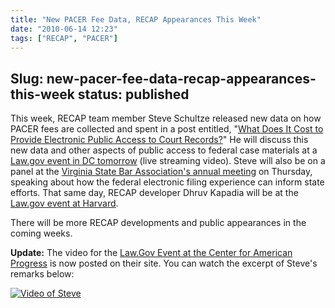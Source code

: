 ```yaml
---
title: "New PACER Fee Data, RECAP Appearances This Week"
date: "2010-06-14 12:23"
tags: ["RECAP", "PACER"]
---
```

Slug: new-pacer-fee-data-recap-appearances-this-week
status: published
---

This week, RECAP team member Steve Schultze released new data on how
PACER fees are collected and spent in a post entitled, "[What Does It
Cost to Provide Electronic Public Access to Court
Records?](http://managingmiracles.blogspot.com/2010/05/what-is-electronic-public-access-to.html)"
He will discuss this new data and other aspects of public access to
federal case materials at a [Law.gov event in DC
tomorrow](http://www.americanprogress.org/events/2010/06/lawgov.html)
(live streaming video). Steve will also be on a panel at the [Virginia
State Bar Association's annual
meeting](http://www.vsb.org/special-events/annual-meeting/index.php) on
Thursday, speaking about how the federal electronic filing experience
can inform state efforts. That same day, RECAP developer Dhruv Kapadia
will be at the [Law.gov event at
Harvard](https://cyber.law.harvard.edu/events/2010/06/lawdotgov).

There will be more RECAP developments and public appearances in the
coming weeks.

**Update:** The video for the [Law.Gov Event at the Center for American
Progress](http://www.americanprogress.org/events/2010/06/lawgov.html) is
now posted on their site. You can watch the excerpt of Steve's remarks
below:

[![Video of Steve](/images/recap/Stephen_Schultze_law-dot-gov_Remarks.png)](http://recap.s3.amazonaws.com/Stephen_Schultze_law-dot-gov_Remarks.mp4)
